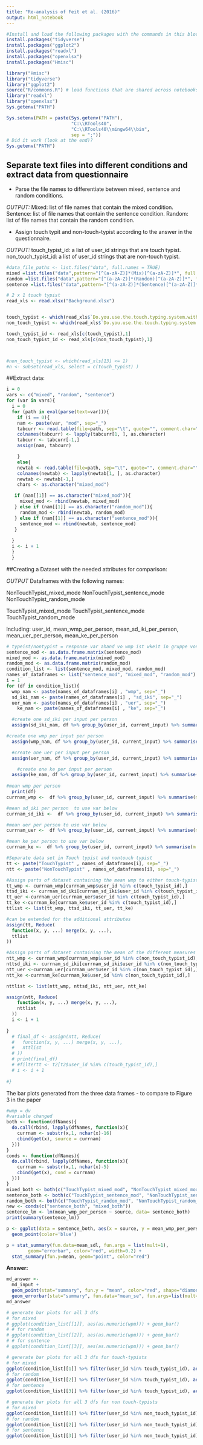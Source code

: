 ---
title: "Re-analysis of Feit et al. (2016)"
output: html_notebook
---

```{r setup, include = FALSE}
#Install and load the following packages with the commands in this block.
install.packages("tidyverse")
install.packages("ggplot2")
install.packages("readxl")
install.packages("openxlsx")
install.packages("Hmisc")

library("Hmisc")
library("tidyverse")
library("ggplot2")
source("R/commons.R") # load functions that are shared across notebooks
library("readxl")
library("openxlsx")
Sys.getenv("PATH")

Sys.setenv(PATH = paste(Sys.getenv("PATH"), 
                        "C:\\RTools40",
                        "C:\\RTools40\\mingw64\\bin", 
                        sep = ";"))
# Did it work (look at the end)?
Sys.getenv("PATH")
```

## Separate text files into different conditions and extract data from questionnaire
- Parse the file names to differentiate between mixed, sentence and random conditions.

*OUTPUT:*
Mixed: list of file names that contain the mixed condition.
Sentence: list of file names that contain the sentence condition.
Random: list of file names that contain the random condition.

- Assign touch typit and non-touch-typist according to the answer in the questionnaire.

*OUTPUT:*
touch_typist_id: a list of user_id strings that are touch typist.
non_touch_typist_id: a list of user_id strings that are non-touch typist.

```{r}
#data_file_paths <- list.files("data", full.names = TRUE)
mixed =list.files("data",pattern="[^(a-zA-Z)]*(Mix)[^(a-zA-Z)]*", full.names = TRUE)
random =list.files("data",pattern="[^(a-zA-Z)]*(Random)[^(a-zA-Z)]*", full.names = TRUE)
sentence =list.files("data",pattern="[^(a-zA-Z)]*(Sentence)[^(a-zA-Z)]*", full.names = TRUE)

# 2 x 1 touch typist
read_xls <- read.xlsx("Background.xlsx")


touch_typist <- which(read_xls$`Do.you.use.the.touch.typing.system.with.all.10.fingers?.If.so,.how.many.years.of.experience.do.you.have?`>= 1)
non_touch_typist <- which(read_xls$`Do.you.use.the.touch.typing.system.with.all.10.fingers?.If.so,.how.many.years.of.experience.do.you.have?`< 1)

touch_typist_id <- read_xls[c(touch_typist),1]
non_touch_typist_id <- read_xls[c(non_touch_typist),1]



#non_touch_typist <- which(read_xls[13] <= 1)
#n <- subset(read_xls, select = c(touch_typist) )

```
##Extract data:
```{r}
i = 0
vars <- c("mixed", "random", "sentence")
for (var in vars){
  i = 0
  for (path in eval(parse(text=var))){
    if (i == 0){
    nam <- paste(var, "mod", sep="_")
    tabcurr <- read.table(file=path, sep="\t", quote="", comment.char="")
    colnames(tabcurr) <- lapply(tabcurr[1, ], as.character)
    tabcurr <- tabcurr[-1,]
    assign(nam, tabcurr)

    }
    else{
    newtab <- read.table(file=path, sep="\t", quote="", comment.char="")
    colnames(newtab) <- lapply(newtab[1, ], as.character)
    newtab <- newtab[-1,]
    chars <- as.character("mixed_mod")

   if (nam[[1]] == as.character("mixed_mod")){
     mixed_mod <- rbind(newtab, mixed_mod)
   } else if (nam[[1]] == as.character("random_mod")){
     random_mod <- rbind(newtab, random_mod)
   } else if (nam[[1]] == as.character("sentence_mod")){
     sentence_mod <- rbind(newtab, sentence_mod)
   }
    
  }
  i <- i + 1
  }
  }

```
##Creating a Dataset with the needed attributes for comparison:

*OUTPUT*
Dataframes with the following names:

NonTouchTypist_mixed_mode
NonTouchTypist_sentence_mode
NonTouchTypist_random_mode

TouchTypist_mixed_mode
TouchTypist_sentence_mode
TouchTypist_random_mode

Including:
user_id, mean_wmp_per_person, mean_sd_iki_per_person, mean_uer_per_person, mean_ke_per_person

```{r}
# typeist/nontypist = response var ahand vo wmp ist wkeit in gruppe von ty or nty so höcht.
sentence_mod <- as.data.frame.matrix(sentence_mod)
mixed_mod <- as.data.frame.matrix(mixed_mod)
random_mod <- as.data.frame.matrix(random_mod)
condition_list <- list(sentence_mod, mixed_mod, random_mod)
names_of_dataframes <- list("sentence_mod", "mixed_mod", "random_mod")
i = 1
for (df in condition_list){
  wmp_nam <- paste(names_of_dataframes[i] , "wmp", sep="_")
  sd_iki_nam <- paste(names_of_dataframes[i] , "sd_iki", sep="_")
  uer_nam <- paste(names_of_dataframes[i] , "uer", sep="_")
    ke_nam <- paste(names_of_dataframes[i] , "ke", sep="_")

  #create one sd_iki per input per person  
  assign(sd_iki_nam, df %>% group_by(user_id, current_input) %>% summarise(mean_iki = mean(as.numeric(sd_iki)))%>% group_by(user_id) %>% summarise(mean_sd_iki= mean(as.numeric(mean_iki))))

#create one wmp per input per person  
  assign(wmp_nam, df %>% group_by(user_id, current_input) %>% summarise(m_wmp = mean(as.numeric(wpm)))%>% group_by(user_id) %>% summarise(mean_wmp= mean(as.numeric(m_wmp))))

  #create one uer per input per person  
  assign(uer_nam, df %>% group_by(user_id, current_input) %>% summarise(m_uer = mean(as.numeric(uer)))%>% group_by(user_id) %>% summarise(mean_uer= mean(as.numeric(m_uer))))

    #create one ke per input per person  
  assign(ke_nam, df %>% group_by(user_id, current_input) %>% summarise(m_ke = mean(as.numeric(ke)))%>% group_by(user_id) %>% summarise(mean_ke= mean(as.numeric(m_ke))))
  
#mean wmp per person  
  print(df)
currnam_wmp <-  df %>% group_by(user_id, current_input) %>% summarise(m = mean(as.numeric(wpm)))%>% group_by(user_id) %>% summarise(mean_wmp_per_person = mean(as.numeric(m)))

#mean sd_iki per person  to use var below
currnam_sd_iki <-  df %>% group_by(user_id, current_input) %>% summarise(m = mean(as.numeric(sd_iki)))%>% group_by(user_id) %>% summarise(mean_sd_iki_per_person = mean(as.numeric(m)))

#mean uer per person to use var below
currnam_uer <-  df %>% group_by(user_id, current_input) %>% summarise(m = mean(as.numeric(uer)))%>% group_by(user_id) %>% summarise(mean_uer_per_person = mean(as.numeric(m)))

#mean ke per person to use var below
currnam_ke <-  df %>% group_by(user_id, current_input) %>% summarise(m = mean(as.numeric(ke)))%>% group_by(user_id) %>% summarise(mean_ke_per_person = mean(as.numeric(m)))

#Separate data set in Touch typist and nontouch typist
tt <- paste("TouchTypist" , names_of_dataframes[i], sep="_")
ntt <- paste("NonTouchTypist" , names_of_dataframes[i], sep="_")

#Assign parts of dataset containing the mean wmp to either touch-typist or non-touch typist
tt_wmp <- currnam_wmp[currnam_wmp$user_id %in% c(touch_typist_id),]
ttsd_iki <- currnam_sd_iki[currnam_sd_iki$user_id %in% c(touch_typist_id),]
tt_uer <-currnam_uer[currnam_uer$user_id %in% c(touch_typist_id),]
tt_ke <-currnam_ke[currnam_ke$user_id %in% c(touch_typist_id),]
ttlist <- list(tt_wmp, ttsd_iki, tt_uer, tt_ke)

#can be extended for the additional attributes
assign(tt, Reduce(
  function(x, y, ...) merge(x, y, ...),
  ttlist
))

#Assign parts of dataset containing the mean of the different measures to either touch-typist or non-touch typist
ntt_wmp <- currnam_wmp[currnam_wmp$user_id %in% c(non_touch_typist_id),]
nttsd_iki <- currnam_sd_iki[currnam_sd_iki$user_id %in% c(non_touch_typist_id),]
ntt_uer <-currnam_uer[currnam_uer$user_id %in% c(non_touch_typist_id),]
ntt_ke <-currnam_ke[currnam_ke$user_id %in% c(non_touch_typist_id),]

nttlist <- list(ntt_wmp, nttsd_iki, ntt_uer, ntt_ke)

assign(ntt, Reduce(
    function(x, y, ...) merge(x, y, ...), 
    nttlist
  )) 
  i <- i + 1
  
}
  # final_df <- assign(ntt, Reduce(
  #   function(x, y, ...) merge(x, y, ...), 
  #   nttlist
  # )) 
  # print(final_df)
  # #filtertt <- t2[t2$user_id %in% c(touch_typist_id),]
  # i <- i + 1
  
#}

```
The bar plots generated from the three data frames - to compare to Figure 3 in the paper
```{r}
#wmp = dv
#variable changed
both <- function(dfNames){
  do.call(rbind, lapply(dfNames, function(x){
    currnam <- substr(x,1, nchar(x)-16)
    cbind(get(x), source = currnam)
  }))
}
conds <- function(dfNames){
  do.call(rbind, lapply(dfNames, function(x){
    currnam <- substr(x,1, nchar(x)-5)
    cbind(get(x), cond = currnam)
  }))
}
mixed_both <- both(c("TouchTypist_mixed_mod", "NonTouchTypist_mixed_mod"))
sentence_both <- both(c("TouchTypist_sentence_mod", "NonTouchTypist_sentence_mod"))
random_both <- both(c("TouchTypist_random_mod", "NonTouchTypist_random_mod"))
new <- conds(c("sentence_both", "mixed_both"))
sentence_lm <- lm(mean_wmp_per_person ~ source, data= sentence_both)
print(summary(sentence_lm))

p <- ggplot(data = sentence_both, aes(x = source, y = mean_wmp_per_person)) + 
  geom_point(color='blue')
```
```{r multi_dataset_input, echo = TRUE}
p + stat_summary(fun.data=mean_sdl, fun.args = list(mult=1), 
        geom="errorbar", color="red", width=0.2) +
  stat_summary(fun.y=mean, geom="point", color="red")

```

__Answer:__
```{r multi_dataset_answer, echo = TRUE}
md_answer <- 
  md_input +
  geom_point(stat="summary", fun.y = "mean", color="red", shape="diamond", size=5, position=position_nudge(x = 0.18))+
  geom_errorbar(stat="summary", fun.data="mean_se", fun.args=list(mult=1.96), color = "blue", position=position_nudge(x=0.18), width=0)
md_answer
```

```{r}
# generate bar plots for all 3 dfs
# for mixed
# ggplot(condition_list[[1]], aes(as.numeric(wpm))) + geom_bar()
# # for random
# ggplot(condition_list[[2]], aes(as.numeric(wpm))) + geom_bar()
# # for sentence
# ggplot(condition_list[[3]], aes(as.numeric(wpm))) + geom_bar()

# generate bar plots for all 3 dfs for touch-typists
# for mixed
ggplot(condition_list[[1]] %>% filter(user_id %in% touch_typist_id), aes(as.numeric(wpm))) + geom_bar()
# for random
ggplot(condition_list[[2]] %>% filter(user_id %in% touch_typist_id), aes(as.numeric(wpm))) + geom_bar()
# for sentence
ggplot(condition_list[[3]] %>% filter(user_id %in% touch_typist_id), aes(as.numeric(wpm))) + geom_bar()

# generate bar plots for all 3 dfs for non touch-typists
# for mixed
ggplot(condition_list[[1]] %>% filter(user_id %in% non_touch_typist_id), aes(as.numeric(wpm))) + geom_bar()
# for random
ggplot(condition_list[[2]] %>% filter(user_id %in% non_touch_typist_id), aes(as.numeric(wpm))) + geom_bar()
# for sentence
ggplot(condition_list[[3]] %>% filter(user_id %in% non_touch_typist_id), aes(as.numeric(wpm))) + geom_bar()
```